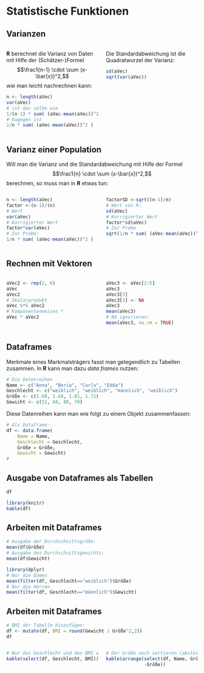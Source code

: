 # Statistische Funktionen

## Varianzen

:::::::::::::: {.columns} 
::: {.column width="49%"}

**R** berechnet die Varianz von Daten mit Hilfe der (Schätzer-)Formel
$$\frac1{n-1} \cdot \sum (x-\bar{x})^2,$$ 
wie man leicht nachrechnen kann:

```r
n <- length(aVec)
var(aVec)
# ist das selbe wie
1/(n-1) * sum( (aVec-mean(aVec))^2 )
# Dagegen ist
1/n * sum( (aVec-mean(aVec))^2 )
```

:::
::: {.column width="49%"}

Die Standardabweichung ist die Quadratwurzel der Varianz:
```r
sd(aVec)
sqrt(var(aVec))
```

:::
::::::::::::::

## Varianz einer Population

Will man die Varianz und die Standardabweichung mit Hilfe der Formel
$$\frac1{n} \cdot \sum (x-\bar{x})^2,$$ 
berechnen, so muss man in **R** etwas tun:

:::::::::::::: {.columns} 
::: {.column width="49%"}

```r
n <- length(aVec)
factor <-(n-1)/(n) 
# Wert
var(aVec)
# Korrigierter Wert
factor*var(aVec)
# Zur Probe:
1/n * sum( (aVec-mean(aVec))^2 )
```

:::
::: {.column width="49%"}

```r
factorSD <-sqrt((n-1)/n) 
# Wert von R:
sd(aVec)
# Korrigierter Wert
factor*sd(aVec)
# Zur Probe
sqrt(1/n * sum( (aVec-mean(aVec))^2 ))
```

:::
::::::::::::::

## Rechnen mit Vektoren

:::::::::::::: {.columns} 
::: {.column width="49%"}

```r
aVec2 <- rep(2, 6)
aVec
aVec2
# Skalarprodukt
aVec %*% aVec2
# Komponentenweises *
aVec * aVec2
```

:::
::: {.column width="49%"}

```r
aVec3 <- aVec[2:5]
aVec3
aVec3[3]
aVec3[3] <- NA
aVec3
mean(aVec3)
# NA ignorieren:
mean(aVec3, na.rm = TRUE)
```

:::
::::::::::::::

## Dataframes

Merkmale eines Markmalsträgers fasst man gelegendlich zu Tabellen zusammen. 
In **R** kann man dazu *data frames* nutzen:

```r
# Die Datenreihen
Name <- c("Anna", "Beria", "Carlo", "Edda")
Geschlecht <- c("weiblich", "weiblich", "männlich", "weiblich")
Größe <- c(1.60, 1.68, 1.81, 1.71)
Gewicht <- c(52, 60, 80, 70)
```

Diese Datenreihen kann man wie folgt zu einem Objekt zusammenfassen:

```r
# Als Dataframe:
df <- data.frame(
    Name = Name, 
    Geschlecht = Geschlecht, 
    Größe = Größe, 
    Gewicht = Gewicht)
#
```


## Ausgabe von Dataframes als Tabellen

```r
df
```

```r
library(knitr)
kable(df)
```

## Arbeiten mit Dataframes

```r
# Ausgabe der Durchschnittsgröße:
mean(df$Größe)
# Ausgabe des Durchschnittsgewichts:
mean(df$Gewicht)

library(dplyr) 
# Nur die Damen
mean(filter(df, Geschlecht=="weiblich")$Größe)
# Nur die Herren
mean(filter(df, Geschlecht=="männlich")$Gewicht)

```

## Arbeiten mit Dataframes

```r
# BMI der Tabelle hinzufügen:
df <- mutate(df, BMI = round(Gewicht / Größe^2,2))
df
```

<div class="columns">
<div class="column" width="49%">

```r
# Nur das Geschlecht und den BMI ausgeben
kable(select(df, Geschlecht, BMI))

```

</div>
<div class="column" width="49%">

```r
# Der Größe nach sortieren (absteigend)
kable(arrange(select(df, Name, Größe),
              -Größe))
```
</div>
</div>
